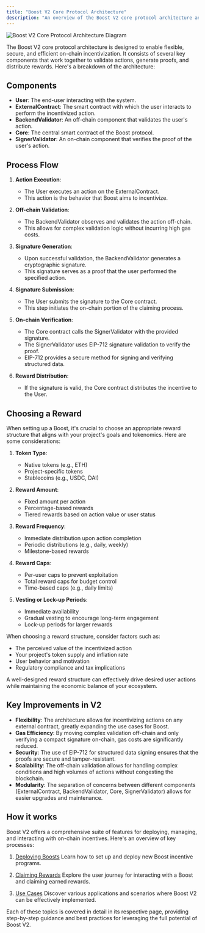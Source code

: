 ```yaml
---
title: "Boost V2 Core Protocol Architecture"
description: "An overview of the Boost V2 core protocol architecture and its components"
---
```


![Boost V2 Core Protocol Architecture Diagram](/assets/boost-architecture.png)

The Boost V2 core protocol architecture is designed to enable flexible, secure, and efficient on-chain incentivization. It consists of several key components that work together to validate actions, generate proofs, and distribute rewards. Here's a breakdown of the architecture:

## Components

- **User**: The end-user interacting with the system.
- **ExternalContract**: The smart contract with which the user interacts to perform the incentivized action.
- **BackendValidator**: An off-chain component that validates the user's action.
- **Core**: The central smart contract of the Boost protocol.
- **SignerValidator**: An on-chain component that verifies the proof of the user's action.

## Process Flow

1. **Action Execution**:
   - The User executes an action on the ExternalContract.
   - This action is the behavior that Boost aims to incentivize.

2. **Off-chain Validation**:
   - The BackendValidator observes and validates the action off-chain.
   - This allows for complex validation logic without incurring high gas costs.

3. **Signature Generation**:
   - Upon successful validation, the BackendValidator generates a cryptographic signature.
   - This signature serves as a proof that the user performed the specified action.

4. **Signature Submission**:
   - The User submits the signature to the Core contract.
   - This step initiates the on-chain portion of the claiming process.

5. **On-chain Verification**:
   - The Core contract calls the SignerValidator with the provided signature.
   - The SignerValidator uses EIP-712 signature validation to verify the proof.
   - EIP-712 provides a secure method for signing and verifying structured data.

6. **Reward Distribution**:
   - If the signature is valid, the Core contract distributes the incentive to the User.

## Choosing a Reward

When setting up a Boost, it's crucial to choose an appropriate reward structure that aligns with your project's goals and tokenomics. Here are some considerations:

1. **Token Type**: 
   - Native tokens (e.g., ETH)
   - Project-specific tokens
   - Stablecoins (e.g., USDC, DAI)

2. **Reward Amount**:
   - Fixed amount per action
   - Percentage-based rewards
   - Tiered rewards based on action value or user status

3. **Reward Frequency**:
   - Immediate distribution upon action completion
   - Periodic distributions (e.g., daily, weekly)
   - Milestone-based rewards

4. **Reward Caps**:
   - Per-user caps to prevent exploitation
   - Total reward caps for budget control
   - Time-based caps (e.g., daily limits)

5. **Vesting or Lock-up Periods**:
   - Immediate availability
   - Gradual vesting to encourage long-term engagement
   - Lock-up periods for larger rewards

When choosing a reward structure, consider factors such as:
- The perceived value of the incentivized action
- Your project's token supply and inflation rate
- User behavior and motivation
- Regulatory compliance and tax implications

A well-designed reward structure can effectively drive desired user actions while maintaining the economic balance of your ecosystem.

## Key Improvements in V2

- **Flexibility**: The architecture allows for incentivizing actions on any external contract, greatly expanding the use cases for Boost.
- **Gas Efficiency**: By moving complex validation off-chain and only verifying a compact signature on-chain, gas costs are significantly reduced.
- **Security**: The use of EIP-712 for structured data signing ensures that the proofs are secure and tamper-resistant.
- **Scalability**: The off-chain validation allows for handling complex conditions and high volumes of actions without congesting the blockchain.
- **Modularity**: The separation of concerns between different components (ExternalContract, BackendValidator, Core, SignerValidator) allows for easier upgrades and maintenance.

## How it works

Boost V2 offers a comprehensive suite of features for deploying, managing, and interacting with on-chain incentives. Here's an overview of key processes:

1. [Deploying Boosts](/v2/documentation/how-it-works/deploying-boosts)
   Learn how to set up and deploy new Boost incentive programs.

2. [Claiming Rewards](/v2/documentation/how-it-works/claiming-rewards)
   Explore the user journey for interacting with a Boost and claiming earned rewards.

3. [Use Cases](/v2/documentation/how-it-works/use-cases)
   Discover various applications and scenarios where Boost V2 can be effectively implemented.

Each of these topics is covered in detail in its respective page, providing step-by-step guidance and best practices for leveraging the full potential of Boost V2.